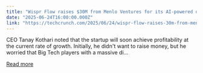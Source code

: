```yaml
---
title: "Wispr Flow raises $30M from Menlo Ventures for its AI-powered dictation app"
date: "2025-06-24T16:00:00.000Z"
link: "https://techcrunch.com/2025/06/24/wispr-flow-raises-30m-from-menlo-ventures-for-its-ai-powered-dictation-app/"
---
```


CEO Tanay Kothari noted that the startup will soon achieve profitability at the current rate of growth. Initially, he didn't want to raise money, but he worried that Big Tech players with a massive di...

[Read more](https://techcrunch.com/2025/06/24/wispr-flow-raises-30m-from-menlo-ventures-for-its-ai-powered-dictation-app/)
